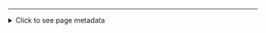 

<!-- Use HTML for horizontal lines instead of markdown (---) so
that rmarkdown render does not treat the markdown
as a YAML header -->

<hr></hr>

<details> <summary> Click to see page metadata </summary>

<div>

```r

# VARIABLES PASSED FROM PARENT:
# reportFile
# reportName

```

```r
fintime <- Sys.time()
timediff <- difftime(fintime,.scikick$starttime)
cat(sprintf("Computation Started: `%s`", .scikick$starttime))
cat("\n\n")
cat(sprintf("Finished in `%s %s`",
    round(as.numeric(timediff),3),
    units(timediff)))
```

<hr></hr>


**Git Log** 

```r
gitlog = .scikick_get_gitlog(original_input)

git_exists = !is.null(gitlog)
if(git_exists) knitr::kable(gitlog, "markdown", align = rep("l", 4))
```

`r if(!git_exists) "No git history available for this page"`

---


**Packages**

```r
pkgs <- loadedNamespaces()
desc <- Map(packageDescription, pkgs)
ver  <- sapply(desc, getElement, "Version")
bld  <- sapply(desc, getElement, "Built")
bld  <- as.character(bld)
date <- format(as.Date(sapply(strsplit(bld, "; "), "[", 3)), "%Y-%m-%d")
pk <- data.frame(package = pkgs, version = ver, date = date)
knitr::kable(pk, "markdown", align = "l", row.names = FALSE)
```

---

**System Information**

```r
si <- sessionInfo()
systemInfo <- c(version = si$R.version$version.string,
    platform = si$platform, locale = Sys.getlocale("LC_COLLATE"),
    OS = si$running, UI = .Platform$GUI)
systemInfo <- as.data.frame(systemInfo)
knitr::kable(systemInfo, "markdown", align = "l")
```

**Scikick Configuration**

```r
cat scikick.yml
```

---

**Functions**

```r

funs   <- lsf.str(envir=sys.frame())
fnames <- sapply(funs, `[`)
funs   <- lapply(funs, get)
names(funs) <- fnames

for(fun in fnames) {
    cat("  \n", fun, "\n")
    cat("```r\n")
    print(funs[[fun]])
    cat("```\n")
}

```



</div>
</details>

<!-- Project map inserted below after knitting -->

